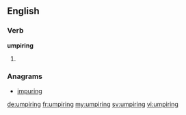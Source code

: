 ==English==

===Verb===
'''umpiring'''

# {{present participle of|umpire}}

===Anagrams===
* [[impuring#English|impuring]]

[[de:umpiring]]
[[fr:umpiring]]
[[my:umpiring]]
[[sv:umpiring]]
[[vi:umpiring]]